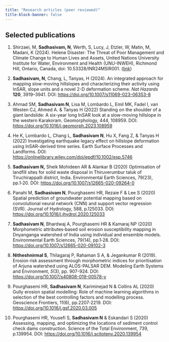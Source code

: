 ```yaml
---
title: "Research articles (peer reviewed)"
title-block-banner: false
---
```


## Selected publications

::: {#2024}
1.  Shirzaei, M, **Sadhasivam, N**, Werth, S, Lucy, J, Etzler, W, Matin, M, Madani, K (2024). Helene Disaster: The Threat of Poor Management and Climate Change to Human Lives and Assets, United Nations University Institute for Water, Environment and Health (UNU-INWEH), Richmond Hill, Ontario, Canada, doi: 10.53328/INR24MSIR001. ([link](https://collections.unu.edu/eserv/UNU:10021/UNU-INWEH_IncidentBrief_Hurricane-Helene_Nov-2024.pdf))

2.  **Sadhasivam, N**, Chang, L, Tanyas, H (2024). An integrated approach for mapping slow-moving hillslopes and characterizing their activity using InSAR, slope units and a novel 2-D deformation scheme. *Nat Hazards* **120**, 3919–3941. DOI: <https://doi.org/10.1007/s11069-023-06353-8>

3.  Ahmad SM, **Sadhasivam N**, Lisa M, Lombardo L, Emil MK, Fadel I, van Westen CJ, Ahmed A. & Tanyas H (2022) Standing on the shoulder of a giant landslide: A six-year long InSAR look at a slow-moving hillslope in the western Karakoram. Geomorphology, 444, 108959. DOI: <https://doi.org/10.1016/j.geomorph.2023.108959>

4.  He K, Lombardo L, Chang L, **Sadhasivam N**, Hu X, Fang Z, & Tanyas H (2022) Investigating earthquake legacy effect on hillslope deformation using InSAR-derived time series. Earth Surface Processes and Landforms. DOI: <https://onlinelibrary.wiley.com/doi/epdf/10.1002/esp.5746>

5.  **Sadhasivam N,** Sheik Mohideen AR & Alankar B (2020) Optimisation of landfill sites for solid waste disposal in Thiruverumbur taluk of Tiruchirappalli district, India. Environmental Earth Sciences, 79(23), pp.1‑20. DOI: <https://doi.org/10.1007/s12665-020-09264-0>

6.  Panahi M, **Sadhasivam N**, Pourghasemi HR, Rezaie F & Lee S (2020) Spatial prediction of groundwater potential mapping based on convolutional neural network (CNN) and support vector regression (SVR). Journal of Hydrology, 588, p.125033. DOI: <https://doi.org/10.1016/j.jhydrol.2020.125033>

7.  **Sadhasivam N**, Bhardwaj A, Pourghasemi HR & Kamaraj NP (2020) Morphometric attributes‑based soil erosion susceptibility mapping in Dnyanganga watershed of India using individual and ensemble models. Environmental Earth Sciences, 79(14), pp.1‑28. DOI: <https://doi.org/10.1007/s12665-020-09102-3>

8.  **Nitheshnirmal S**, Thilagaraj P, Rahaman S A, & Jegankumar R (2019). Erosion risk assessment through morphometric indices for prioritisation of Arjuna watershed using ALOS-PALSAR DEM. Modeling Earth Systems and Environment, *5*(3), pp. 907-924. DOI: <https://doi.org/10.1007/s40808-019-00578-y>

9.  Pourghasemi HR, **Sadhasivam N**, Kariminejad N & Collins AL (2020) Gully erosion spatial modelling: Role of machine learning algorithms in selection of the best controlling factors and modelling process. Geoscience Frontiers, 11(6), pp.2207‑2219. DOI: <https://doi.org/10.1016/j.gsf.2020.03.005>

10. Pourghasemi HR, Yousefi S, **Sadhasivam N** & Eskandari S (2020) Assessing, mapping, and optimizing the locations of sediment control check dams construction. Science of the Total Environment, 739, p.139954. DOI: <https://doi.org/10.1016/j.scitotenv.2020.139954>
:::

## 
